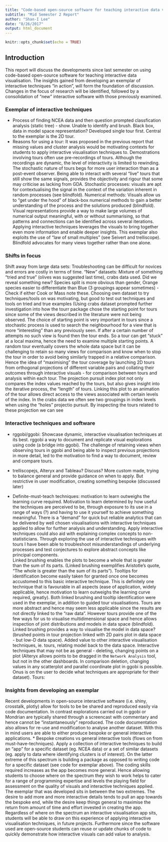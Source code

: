```yaml
---
title: "Code-based open-source software for teaching interactive data visualisation"
subtitle: "Mid Semester 2 Report"
author: "Shan-I Lee"
date: "8/26/2017"
output: html_document
---
```


```r
knitr::opts_chunk$set(echo = TRUE)
```

## Introduction
This report will discuss the developments since last semester on using code-based open-source software for teaching interactive data visualisation. The insights gained from developing an exemplar of interactive techniques "in action", will form the foundation of discussion. Changes in the focus of research will be identified, followed by a consolidation of "new" interactive software with those previously examined. 

### Exemplar of interactive techniques
* Process of finding NCEA data and then question prompted classfication analysis (static tree) - show. Unable to identify and brush. Black box, data in model space representation?
Developed single tour first.
Central to the exemplar is the 2D tour. 
* Reasons for using a tour:
It was proposed in the previous report that missing values and cluster analysis would be motivating contexts for students to apply interactive visualisation techniques to.
Demostrations involving tours often use pre-recordings of tours. Although the recordings are dynamic, the level of interactivity is limited to rewinding. The stochastic nature of tours begs for more user interaction than as a post-event observer. 
Being able to interact with several "live" tours that still show the same signals, provides the objectivity and rigour that some may criticise as lacking from GDA.
Stochastic processes: visuals are apt for contextualising the signal in the context of the variation inherent in random processes (see blindfold).
Numerical methods: Visuals allow us to "get under the hood" of black-box numerical methods to gain a better understanding of the process and the solutions produced (blindfold). Visual representations provide a way to make large volumes of numerical output meaningful, with or without summarising, so that patterns and connections can be identified across several iterations. Applying interactive techniques leverages the visuals to bring together even more information and enable deeper insights.
This exemplar also exploits the use of "law of small multiples" (see Seivert and trelliscope). Blindfold advocates for many views together rather than one alone.

### Shifts in focus 
Shift away from large data sets: Troubleshooting can be difficult for novices and errors are costly in terms of time.
"New" datasets: Mixture of something "tried and true" (olives was suggested last time), crabs data used. Did we reveal something new? Species split is more obvious than gender, Orange species easier to differentiate than Blue (3 groupings appear sometimes) - Check if either Cook or Mass note these.
Choosing own dataset to try techniques/tools on was motivating, but good to test out techniques and tools on tried and true examples (Using crabs dataset prompted further investigation into how the tourr package chose the starting point for tours since some of the views described in the literature were not being observed. The choice of starting point is very important in tours since a stochastic process is used to search the neighbourhood for a view that is more "interesting" than any previously seen. If after a certain number of attempts no such view is found then the tour ends. So a tour can get "stuck" at a local maxima, hence the need to examine multiple starting points. A random tour eventually covers the whole data space but it can be challenging to retain so many views for comparison and know when to stop the tour in order to avoid being similarly trapped in a relative comparison.
Hence the idea of "maximising" the tour coverage by launching 2D tours from orthogonal projections of different variable pairs and collating their outcomes through interactive visuals - for comparison between tours and analysis within each tour. The projection pursuit index plot not only compares the index values reached by the tours, but also gives insight into the iterative process, the "length" of tours. Linking this plot to an animation of the tour allows direct access to the views associated with certain levels of the index. In the crabs data we often see two groupings in index levels when using the "holes" projectio pursuit. By inspecting the tours related to these projection we can see 

### Interactive techniques and software
* rggobi/ggobi: Showcase dynamic, interactive visualisation techniques at its best. rggobi a way to document and replicate visual explorations using code (a bridge into ggobi). The challenge of retaining views when observing tours in ggobi and being able to inspect previous projections in more detail, led to the motivation to find a way to document, review and compare tours. 

* trelliscopejs, Alteryx and Tableau? Discuss? More custom made, trying to balance general and provide guidance on when to apply. But restrictive in user modification, creating something bespoke (discussed later)

* Definite-must-teach techniques: motivation to learn outweighs the learning curve required. Motivation to learn determined by how useful the techniques are perceived to be, through exposure to its use in a range of ways (?) and having to use it yourself to achieve something meaningful. There is a "demand" for quick but reliable analytics that can be delivered by well chosen visualisations with interactive techniques applied to allow for further analysis and understanding. Apply interactive techniques could also aid with explaining complex concepts to non-statisticians. 
Through exploring the use of interactive techniques with tours I have been able to troubleshoot misunderstandings of underlying processes and test conjectures to explore abstract concepts like principal components.  
Linked brushing enables the plots to become a whole that is greater than the sum of its parts. (Linked brushing exemplifies Aristotle's quote, "The whole is greater than the sum of its parts"). Tooltips for identification become easily taken for granted once one becomes accustomed to this basic interactive technique. This is definitely one technique that is favourable in all aspects (ease of application, widely applicable, hence motivation to learn outweighs the learning curve required, greatly). Both linked brushing and tooltip identification were used in the exemplar, in addition to guided tour visualisations. Tours are more abstract and hence may seem less applicable since the results are not directly linked to the "raw data". However tours provide one of the few ways for us to visualise multidimensional space and hence allows inspection of joint distributions and models in data space (blindfold).
Linked brushing provides a way to visualise the model in data space? (brushed points in tour projection linked with 2D pairs plot in data space - but low-D data space). Added value to other interactive visualisation techniques, ie. tours, relating model back to the data space.
Interactive techniques that may not be as general - deleting, changing points on a plot (Alteryx allows points to be dragged in the `Network Analysis` tool, but not in the other dashboards. In comparison deletion, changing values in any scatterplot and parallel coordinate plot in ggobi is possible. Onus is on the user to decide what techniques are appropriate for their dataset). Tours:

### Insights from developing an exemplar
Recent developments in open-source interactive software (i.e. shiny, crosstalk, plotly) allow for tools to be be shared and reproduced easily via code documentation. In contrast explorations carried out in ggobi or Mondrian are typically shared through a screencast with commentary and hence cannot be "instantaneously" reproduced. The code documentation also allows for re-use and modification to analyse another dataset.
With this in mind users are able to either produce bespoke or general interactive applications.
* Bespoke creations vs general interactive tools (flows on from must-have-techniques).
Apply a collection of interactive techniques to build an "app" for a specific dataset (eg. NCEA data) or a set of similar datasets (eg. apply to data where identifying clusters is of interest). On the latter extreme of this spectrum is building a package as opposed to writing code for a specific dataset (see code for exemplar above). The coding skills required increases as the app becomes more general. Hence allowing students to choose where on the spectrum they wish to work helps to cater for a range of programming expertise and levels the playing field for assessment on the quality of visuals and interactive techniques applied. The exemplar that was developed sits in between the two extremes. 
The desire to add more and more interactive details tends to pull an app towards the bespoke end, while the desire keep things general to maximise the return from amount of time and effort invested in creating the app. Regardless of where on the spectrum an interactive visualisation app sits, students will be able to draw on this experience of applying interactive visualisation techniques, in future projects. Furthermore since the software used are open-source students can reuse or update chunks of code to quickly demonstrate how interactive visuals can add value to analysis.